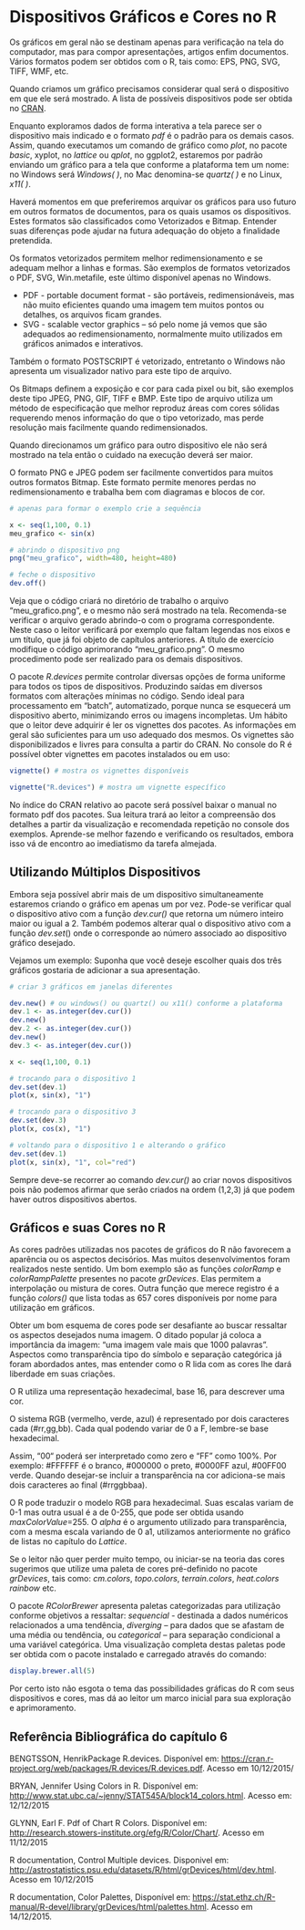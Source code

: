 # Dispositivos Gráficos e Cores no R
 
Os gráficos em geral não se destinam apenas para verificação na tela do computador, mas para compor apresentações, artigos enfim documentos. Vários formatos podem ser obtidos com o R, tais como: EPS, PNG, SVG, TIFF, WMF, etc.

Quando criamos um gráfico precisamos considerar qual será o dispositivo em que ele será mostrado. A lista de possíveis dispositivos pode ser obtida no [CRAN](https://stat.ethz.ch/R-manual/R-devel/library/grDevices/html/Devices.html).

Enquanto exploramos dados de forma interativa a tela parece ser o dispositivo mais indicado e o formato *pdf* é o padrão para os demais casos. Assim, quando executamos um comando de gráfico como *plot*, no pacote *basic*, xyplot, no *lattice* ou *qplot*, no ggplot2, estaremos por padrão enviando um gráfico para a tela que conforme a plataforma tem um nome: no Windows será *Windows( )*, no Mac denomina-se *quartz( )* e no Linux, *x11( )*.

Haverá momentos em que preferiremos arquivar os gráficos para uso futuro em outros formatos de documentos, para os quais usamos os dispositivos. Estes formatos são classificados como Vetorizados e Bitmap. Entender suas diferenças pode ajudar na futura adequação do objeto a finalidade pretendida.

Os formatos vetorizados permitem melhor redimensionamento e se adequam melhor a linhas e formas. São exemplos de formatos vetorizados o PDF, SVG, Win.metafile, este último disponível apenas no Windows. 

* PDF - portable document format - são portáveis, redimensionáveis, mas não muito eficientes quando uma imagem tem muitos pontos ou detalhes, os arquivos ficam grandes.
* SVG - scalable vector graphics – só pelo nome já vemos que são adequados ao redimensionamento, normalmente muito utilizados em gráficos animados e interativos.

Também o formato POSTSCRIPT é vetorizado, entretanto o Windows não apresenta um visualizador nativo para este tipo de arquivo.

Os Bitmaps definem a exposição e cor para cada pixel ou bit, são exemplos deste tipo JPEG, PNG, GIF, TIFF e BMP. Este tipo de arquivo utiliza um método de especificação que melhor reproduz áreas com cores sólidas requerendo menos informação do que o tipo vetorizado, mas perde resolução mais facilmente quando redimensionados.

Quando direcionamos um gráfico para outro dispositivo ele não será mostrado na tela então o cuidado na execução deverá ser maior.

O formato PNG e JPEG podem ser facilmente convertidos para muitos outros formatos Bitmap. Este formato permite menores perdas no redimensionamento e trabalha bem com diagramas e blocos de cor.

```r
# apenas para formar o exemplo crie a sequência

x <- seq(1,100, 0.1)
meu_grafico <- sin(x)

# abrindo o dispositivo png
png("meu_grafico", width=480, height=480)

# feche o dispositivo
dev.off()
```

Veja que o código criará no diretório de trabalho o arquivo "meu_grafico.png", e o mesmo não será mostrado na tela. Recomenda-se verificar o arquivo gerado abrindo-o com o programa correspondente. Neste caso o leitor verificará por exemplo que faltam legendas nos eixos e um título, que já foi objeto de capítulos anteriores. A título de exercício modifique o código aprimorando "meu_grafico.png". O mesmo procedimento pode ser realizado para os demais dispositivos.

O pacote *R.devices* permite controlar diversas opções de
forma uniforme para todos os tipos de dispositivos. Produzindo saídas em diversos formatos com alterações mínimas no código. Sendo ideal para processamento em "batch", automatizado, porque nunca se esquecerá um dispositivo aberto, minimizando erros ou imagens incompletas. Um hábito que o leitor deve adquirir é ler os vignettes dos pacotes. As informações em geral são suficientes para um uso adequado dos mesmos. Os vignettes são disponibilizados e livres para consulta a partir do CRAN. No console do R é possível obter vignettes em pacotes instalados ou em uso:

```r
vignette() # mostra os vignettes disponíveis

vignette("R.devices") # mostra um vignette específico
```

No índice do CRAN relativo ao pacote será possível baixar o manual no formato pdf dos pacotes. Sua leitura trará ao leitor a compreensão dos detalhes a partir da visualização e recomendada repetição no console dos exemplos. Aprende-se melhor fazendo e verificando os resultados, embora isso vá de encontro ao imediatismo da tarefa almejada.

## Utilizando Múltiplos Dispositivos

Embora seja possível abrir mais de um dispositivo simultaneamente estaremos criando o gráfico em apenas um por vez. Pode-se verificar qual o dispositivo ativo com a função *dev.cur()* que retorna um número inteiro maior ou igual a 2. Também podemos alterar qual o dispositivo ativo com a função *dev.set*(<inteiro>) onde o <inteiro> corresponde ao número associado ao dispositivo gráfico desejado.

Vejamos um exemplo: Suponha que você deseje escolher quais dos três gráficos gostaria de adicionar a sua apresentação.

```r
# criar 3 gráficos em janelas diferentes

dev.new() # ou windows() ou quartz() ou x11() conforme a plataforma
dev.1 <- as.integer(dev.cur())
dev.new()
dev.2 <- as.integer(dev.cur())
dev.new()
dev.3 <- as.integer(dev.cur())

x <- seq(1,100, 0.1)
```

```r
# trocando para o dispositivo 1
dev.set(dev.1)
plot(x, sin(x), "1")

# trocando para o dispositivo 3
dev.set(dev.3)
plot(x, cos(x), "1")

# voltando para o dispositivo 1 e alterando o gráfico
dev.set(dev.1)
plot(x, sin(x), "1", col="red")
```

Sempre deve-se recorrer ao comando *dev.cur()* ao criar novos dispositivos pois não podemos afirmar que serão criados na ordem (1,2,3) já que podem haver outros dispositivos abertos.

## Gráficos e suas Cores no R

As cores padrões utilizadas nos pacotes de gráficos do R não favorecem a aparência ou os aspectos decisórios. Mas muitos desenvolvimentos foram realizados neste sentido. Um bom exemplo são as funções *colorRamp* e *colorRampPalette* presentes no pacote *grDevices*. Elas permitem a interpolação ou mistura de cores. Outra função que merece registro é a função *colors()* que lista todas as 657 cores disponíveis por nome para utilização em gráficos.

Obter um bom esquema de cores pode ser desafiante ao buscar ressaltar os aspectos desejados numa imagem. O ditado popular já coloca a importância da imagem: “uma imagem vale mais que 1000 palavras”. Aspectos como transparência tipo do símbolo e separação categórica já foram abordados antes, mas entender como o R lida com as cores lhe dará liberdade em suas criações.

O R utiliza uma representação hexadecimal, base 16, para descrever uma cor.

O sistema RGB (vermelho, verde, azul) é representado por dois caracteres cada (#rr,gg,bb). Cada qual podendo variar de 0 a F, lembre-se base hexadecimal.

Assim, “00“ poderá ser interpretado como zero e “FF” como 100%. Por exemplo: #FFFFFF é o branco, #000000 o preto, #0000FF azul, #00FF00 verde. Quando desejar-se incluir a transparência na cor adiciona-se mais dois caracteres ao final (#rrggbbaa).

O R pode traduzir o modelo RGB para hexadecimal. Suas escalas variam de 0-1 mas outra usual é a de 0-255, que pode ser obtida usando *maxColorValue*=255. O *alpha* é o argumento utilizado para transparência, com a mesma escala variando de 0 a1, utilizamos anteriormente no gráfico de listas no capítulo do *Lattice*.

Se o leitor não quer perder muito tempo, ou iniciar-se na teoria das cores sugerimos que utilize uma paleta de cores pré-definido no pacote *grDevices*, tais como: *cm.colors*, *topo.colors*, *terrain.colors*, *heat.colors rainbow* etc.

O pacote *RColorBrewer* apresenta paletas categorizadas para utilização conforme objetivos a ressaltar: *sequencial* - destinada a dados numéricos relacionados a uma tendência, *diverging* – para dados que se afastam de uma média ou tendência, ou *categorical* – para separação condicional a uma variável categórica. Uma visualização completa destas paletas pode ser obtida com o pacote instalado e carregado através do comando: 

```r
display.brewer.all(5)
```

Por certo isto não esgota o tema das possibilidades gráficas do R com seus dispositivos e cores, mas dá ao leitor um marco inicial para sua exploração e aprimoramento.

## Referência Bibliográfica do capítulo 6

BENGTSSON, HenrikPackage R.devices. Disponível em: <https://cran.r-project.org/web/packages/R.devices/R.devices.pdf>. Acesso em 10/12/2015/

BRYAN, Jennifer Using Colors in R. Disponível em: <http://www.stat.ubc.ca/~jenny/STAT545A/block14_colors.html>. Acesso em: 12/12/2015

GLYNN, Earl F. Pdf of Chart R Colors. Disponível em: <http://research.stowers-institute.org/efg/R/Color/Chart/>. Acesso em 11/12/2015 

R documentation, Control Multiple devices. Disponivel em: <http://astrostatistics.psu.edu/datasets/R/html/grDevices/html/dev.html>. Acesso em 10/12/2015

R documentation, Color Palettes, Disponível em: <https://stat.ethz.ch/R-manual/R-devel/library/grDevices/html/palettes.html>. Acesso em 14/12/2015.